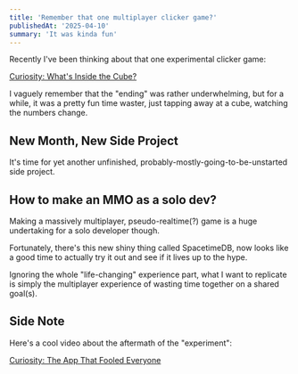 ```yaml
---
title: 'Remember that one multiplayer clicker game?'
publishedAt: '2025-04-10'
summary: 'It was kinda fun'
---
```


Recently I've been thinking about that one experimental clicker game:

[Curiosity: What's Inside the Cube?](https://en.wikipedia.org/wiki/Curiosity:_What%27s_Inside_the_Cube%3F)

I vaguely remember that the "ending" was rather underwhelming, but for a while, it was a pretty fun time waster, just tapping away at a cube, watching the numbers change.

## New Month, New Side Project
It's time for yet another unfinished, probably-mostly-going-to-be-unstarted side project.

## How to make an MMO as a solo dev?
Making a massively multiplayer, pseudo-realtime(?) game is a huge undertaking for a solo developer though.

Fortunately, there's this new shiny thing called SpacetimeDB, now looks like a good time to actually try it out and see if it lives up to the hype.

Ignoring the whole "life-changing" experience part, what I want to replicate is simply the multiplayer experience of wasting time together on a shared goal(s).

## Side Note
Here's a cool video about the aftermath of the "experiment": 

[Curiosity: The App That Fooled Everyone](https://www.youtube.com/watch?v=L4RnI_X8r44)